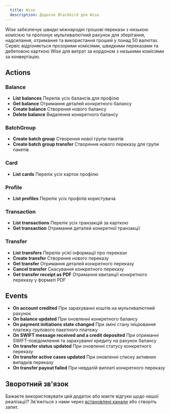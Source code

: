```yaml
---
  title: Wise
  description: Додаток Blackbird для Wise
---
```


<LinkCard title="View on Github" target="_blank" href="https://github.com/bb-io/Wise" icon="github" />

Wise забезпечує швидкі міжнародні грошові перекази з низькою комісією та пропонує мультивалютний рахунок для зберігання, надсилання, отримання та використання грошей у понад 50 валютах. Сервіс відрізняється прозорими комісіями, швидкими переказами та дебетовою карткою Wise для витрат за кордоном з низькими комісіями за конвертацію.

## Actions

### Balance
- **List balances** Перелік усіх балансів для профілю
- **Get balance** Отримання деталей конкретного балансу
- **Create balance** Створення нового балансу
- **Delete balance** Видалення конкретного балансу

### BatchGroup
- **Create batch group** Створення нової групи пакетів
- **Create batch group transfer** Створення нового переказу для групи пакетів

### Card
- **List cards** Перелік усіх карток профілю

### Profile
- **List profiles** Перелік усіх профілів користувача

### Transaction
- **List transactions** Перелік усіх транзакцій за карткою
- **Get transaction** Отримання деталей конкретної транзакції

### Transfer
- **List transfers** Перелік усієї інформації про перекази
- **Create transfer** Створення нового переказу
- **Get transfer** Отримання деталей конкретного переказу
- **Cancel transfer** Скасування конкретного переказу
- **Get transfer receipt as PDF** Отримання квитанції конкретного переказу у форматі PDF

## Events
- **On account credited** При зарахуванні коштів на мультивалютний рахунок
- **On balance updated** При оновленні конкретного балансу
- **On payment initiations state changed** При зміні стану ініціювання платежу групового пакетного платежу
- **On SWIFT message received and a credit deposited** При отриманні SWIFT-повідомлення та зарахуванні кредиту на рахунок балансу
- **On transfer status updated** При оновленні статусу конкретного переказу
- **On transfer active cases updated** При оновленні списку активних випадків переказу
- **On transfer payout failed** При невдалій виплаті конкретного переказу

## Зворотний зв'язок

Бажаєте використовувати цей додаток або маєте відгуки щодо нашої реалізації? Зв'яжіться з нами через [встановлені канали](https://www.blackbird.io/) або створіть запит.